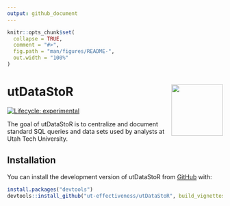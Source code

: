 ```yaml
---
output: github_document
---
```


<!-- README.md is generated from README.Rmd. Please edit that file -->
<!-- `devtools::build_readme()` to build the README.md --->

```r
knitr::opts_chunk$set(
  collapse = TRUE,
  comment = "#>",
  fig.path = "man/figures/README-",
  out.width = "100%"
)
```

# utDataStoR <img src="man/figures/README-ut_ie_logo.png" align="right" width="120" />

<!-- badges: start -->
[![Lifecycle: experimental](https://img.shields.io/badge/lifecycle-experimental-orange.svg)](https://lifecycle.r-lib.org/articles/stages.html#experimental)
<!-- badges: end -->

The goal of utDataStoR is to centralize and document standard SQL queries and data sets used by analysts at Utah Tech University.

## Installation

You can install the development version of utDataStoR from [GitHub](https://github.com/) with:

```r
install.packages("devtools")
devtools::install_github("ut-effectiveness/utDataStoR", build_vignettes = TRUE)
```
